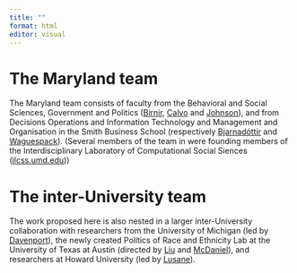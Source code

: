 ```yaml
---
title: ""
format: html
editor: visual
---
```


# The Maryland team

The Maryland team consists of faculty from the Behavioral and Social Sciences, Government and Politics ([Birnir](https://johannabirnir.com/), [Calvo](http://gvptsites.umd.edu/calvo/) and [Johnson](https://sites.google.com/umd.edu/marcusjohnsonphd/about)), and from Decisions Operations and Information Technology and Management and Organisation in the Smith Business School (respectively [Bjarnadóttir](https://www.rhsmith.umd.edu/directory/margret-bjarnadottir) and [Waguespack](https://www.rhsmith.umd.edu/directory/david-m-waguespack)). (Several members of the team in were founding members of the Interdisciplinary Laboratory of Computational Social Siences ([ilcss.umd.edu](https://ilcss.umd.edu/)))

# The inter-University team

The work proposed here is also nested in a larger inter-University collaboration with researchers from the University of Michigan (led by [Davenport](https://christiandavenportphd.weebly.com/)), the newly created Politics of Race and Ethnicity Lab at the University of Texas at Austin (directed by [Liu](http://www.amyhliu.com/) and [McDaniel](https://liberalarts.utexas.edu/government/faculty/elm377)), and researchers at Howard University (led by [Lusane](https://profiles.howard.edu/clarence-lusane)).
